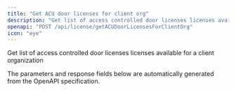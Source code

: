 ```yaml
---
title: "Get ACU door licenses for client org"
description: "Get list of access controlled door licenses licenses available for a client organization"
openapi: "POST /api/license/getACUDoorLicensesForClientOrg"
icon: "eye"
---
```


Get list of access controlled door licenses licenses available for a client organization

<Note>
The parameters and response fields below are automatically generated from the OpenAPI specification.
</Note>
